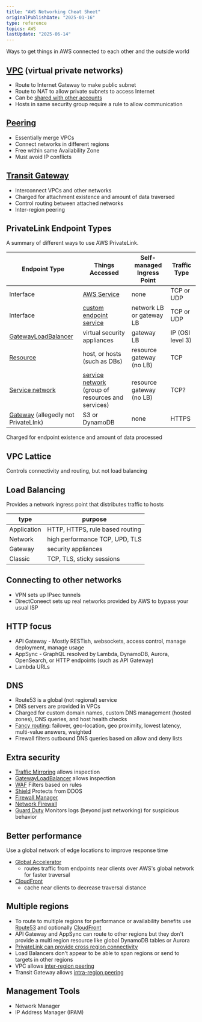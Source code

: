 ```yaml
---
title: "AWS Networking Cheat Sheet"
originalPublishDate: "2025-01-16"
type: reference
topics: AWS
lastUpdate: "2025-06-14"
---
```


Ways to get things in AWS connected to each other and the outside world

## [VPC](https://docs.aws.amazon.com/vpc/latest/userguide/what-is-amazon-vpc.html) (virtual private networks)

- Route to Internet Gateway to make public subnet
- Route to NAT to allow private subnets to access Internet
- Can be [shared with other accounts](https://docs.aws.amazon.com/vpc/latest/userguide/vpc-sharing.html)
- Hosts in same security group require a rule to allow communication

## [Peering](https://docs.aws.amazon.com/vpc/latest/peering/what-is-vpc-peering.html)

- Essentially merge VPCs
- Connect networks in different regions
- Free within same Availability Zone
- Must avoid IP conflicts

## [Transit Gateway](https://docs.aws.amazon.com/vpc/latest/tgw/what-is-transit-gateway.html)

- Interconnect VPCs and other networks
- Charged for attachment existence and amount of data traversed
- Control routing between attached networks
- Inter-region peering

## PrivateLink Endpoint Types

A summary of different ways to use AWS PrivateLink.

| Endpoint Type                                                                                                               | Things Accessed                                                                                                              | Self-managed Ingress Point | Traffic Type     |
| --------------------------------------------------------------------------------------------------------------------------- | ---------------------------------------------------------------------------------------------------------------------------- | -------------------------- | ---------------- |
| Interface                                                                                                                   | [AWS Service](https://docs.aws.amazon.com/vpc/latest/privatelink/privatelink-access-aws-services.html)                       | none                       | TCP or UDP       |
| Interface                                                                                                                   | [custom endpoint service](https://docs.aws.amazon.com/vpc/latest/privatelink/privatelink-share-your-services.html)           | network LB or gateway LB   | TCP or UDP       |
| [GatewayLoadBalancer](https://docs.aws.amazon.com/vpc/latest/privatelink/vpce-gateway-load-balancer.html)                   | virtual security appliances                                                                                                  | gateway LB                 | IP (OSI level 3) |
| [Resource](https://docs.aws.amazon.com/vpc/latest/privatelink/privatelink-access-resources.html#resource-endpoint-overview) | host, or hosts (such as DBs)                                                                                                 | resource gateway (no LB)   | TCP              |
| [Service network](https://docs.aws.amazon.com/vpc/latest/privatelink/privatelink-access-service-networks.html)              | [service network](https://docs.aws.amazon.com/vpc-lattice/latest/ug/service-networks.html) (group of resources and services) | resource gateway (no LB)   | TCP?             |
| [Gateway](https://docs.aws.amazon.com/vpc/latest/privatelink/gateway-endpoints.html) (allegedly  not PrivateLInk)                                        | S3 or DynamoDB                                                                                                               | none                       | HTTPS            |

Charged for endpoint existence and amount of data processed

## VPC Lattice

Controls connectivity and routing, but not load balancing

## Load Balancing

Provides a network ingress point that distributes traffic to hosts

| type        | purpose                         |
| ----------- | ------------------------------- |
| Application | HTTP, HTTPS, rule based routing |
| Network     | high performance TCP, UPD, TLS  |
| Gateway     | security appliances             |
| Classic     | TCP, TLS, sticky sessions       |


## Connecting to other networks

- VPN sets up IPsec tunnels
- DirectConeect sets up real networks provided by AWS to bypass your usual ISP

## HTTP focus

- API Gateway - Mostly RESTish, websockets, access control, manage deployment, manage usage
- AppSync - GraphQL resolved by Lambda, DynamoDB, Aurora, OpenSearch, or HTTP endpoints (such as API Gateway)
- Lambda URLs


## DNS

- Route53 is a global (not regional) service
- DNS servers are provided in VPCs
- Charged for custom domain names, custom DNS management (hosted zones), DNS queries, and host health checks
- [Fancy routing](https://docs.aws.amazon.com/Route53/latest/DeveloperGuide/routing-policy.html): failover, geo-location, geo proximity, lowest latency, multi-value answers, weighted
- Firewall filters outbound DNS queries based on allow and deny lists

## Extra security

- [Traffic Mirroring](https://docs.aws.amazon.com/vpc/latest/mirroring/what-is-traffic-mirroring.html) allows inspection
- [GatewayLoadBalancer](https://docs.aws.amazon.com/vpc/latest/privatelink/vpce-gateway-load-balancer.html) allows inspection
- [WAF](https://docs.aws.amazon.com/waf/latest/developerguide/waf-chapter.html) Filters based on rules
- [Shield](https://docs.aws.amazon.com/waf/latest/developerguide/shield-chapter.html) Protects from DDOS
- [Firewall Manager](https://docs.aws.amazon.com/waf/latest/developerguide/fms-chapter.html)
- [Network Firewall](https://docs.aws.amazon.com/network-firewall/latest/developerguide/what-is-aws-network-firewall.html)
- [Guard Duty](https://docs.aws.amazon.com/guardduty/latest/ug/what-is-guardduty.html) Monitors logs (beyond just networking) for suspicious behavior

## Better performance
Use a global network of edge locations to improve response time
- [Global Accelerator](https://docs.aws.amazon.com/global-accelerator/latest/dg/what-is-global-accelerator.html)
    - routes traffic from endpoints near clients over AWS's global network for faster traversal
- [CloudFront](https://docs.aws.amazon.com/AmazonCloudFront/latest/DeveloperGuide/Introduction.html)
    - cache near clients to decrease traversal distance

## Multiple regions
- To route to multiple regions for performance or availability benefits use [Route53](https://aws.amazon.com/blogs/compute/implementing-multi-region-failover-for-amazon-api-gateway/) and optionally [CloudFront](https://docs.aws.amazon.com/architecture-diagrams/latest/multi-region-api-gateway-with-cloudfront/multi-region-api-gateway-with-cloudfront.html) 
- API Gateway and AppSync can route to other regions but they don't provide a multi region resource like global DynamoDB tables or Aurora
- [PrivateLink can provide cross region connectivity](https://aws.amazon.com/blogs/networking-and-content-delivery/introducing-cross-region-connectivity-for-aws-privatelink/)
- Load Balancers don't appear to be able to span regions or send to targets in other regions
- VPC allows [inter-region peering](https://docs.aws.amazon.com/vpc/latest/peering/what-is-vpc-peering.html)
- Transit Gateway allows [intra-region peering](https://docs.aws.amazon.com/vpc/latest/tgw/tgw-peering.html)


## Management Tools

- Network Manager
- IP Address Manager (IPAM)